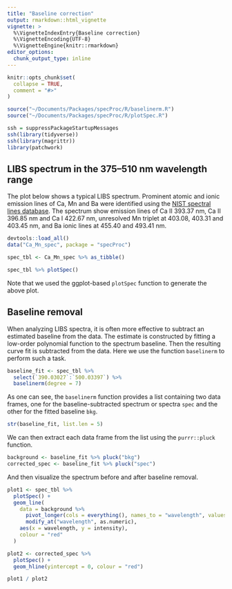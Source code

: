 ```yaml
---
title: "Baseline correction"
output: rmarkdown::html_vignette
vignette: >
  %\VignetteIndexEntry{Baseline correction}
  %\VignetteEncoding{UTF-8}
  %\VignetteEngine{knitr::rmarkdown}
editor_options: 
  chunk_output_type: inline
---
```


```r
knitr::opts_chunk$set(
  collapse = TRUE,
  comment = "#>"
)
```

```r
source("~/Documents/Packages/specProc/R/baselinerm.R")
source("~/Documents/Packages/specProc/R/plotSpec.R")
```

```r
ssh = suppressPackageStartupMessages
ssh(library(tidyverse))
ssh(library(magrittr))
library(patchwork)
```

## LIBS spectrum in the 375–510 nm wavelength range

The plot below shows a typical LIBS spectrum. Prominent atomic and ionic
emission lines of Ca, Mn and Ba were identified using the [NIST spectral lines database](https://www.nist.gov/pml/atomic-spectra-database). The
spectrum show emission lines of Ca II 393.37 nm, Ca II 396.85 nm and Ca
I 422.67 nm, unresolved Mn triplet at 403.08, 403.31 and 403.45 nm, and
Ba ionic lines at 455.40 and 493.41 nm.

```r
devtools::load_all()
data("Ca_Mn_spec", package = "specProc")
```

```r
spec_tbl <- Ca_Mn_spec %>% as_tibble()
```

```r
spec_tbl %>% plotSpec()
```

Note that we used the ggplot-based `plotSpec` function to generate the
above plot.

## Baseline removal

When analyzing LIBS spectra, it is often more effective to subtract an
estimated baseline from the data. The estimate is constructed by fitting
a low-order polynomial function to the spectrum baseline. Then the
resulting curve fit is subtracted from the data. Here we use the
function `baselinerm` to perform such a task.

```r
baseline_fit <- spec_tbl %>%
  select(`390.03027`:`500.03397`) %>%
  baselinerm(degree = 7)
```

As one can see, the `baselinerm` function provides a list containing two
data frames, one for the baseline-subtracted spectrum or spectra `spec`
and the other for the fitted baseline `bkg`.

```r
str(baseline_fit, list.len = 5) 
```

We can then extract each data frame from the list using the
`purrr::pluck` function.

```r
background <- baseline_fit %>% pluck("bkg")
corrected_spec <- baseline_fit %>% pluck("spec")
```

And then visualize the spectrum before and after baseline removal.

```r
plot1 <- spec_tbl %>% 
  plotSpec() + 
  geom_line(
    data = background %>% 
      pivot_longer(cols = everything(), names_to = "wavelength", values_to = "intensity") %>%
      modify_at("wavelength", as.numeric), 
    aes(x = wavelength, y = intensity), 
    colour = "red"
  )
```

```r
plot2 <- corrected_spec %>% 
  plotSpec() + 
  geom_hline(yintercept = 0, colour = "red")
```

```r
plot1 / plot2
```
